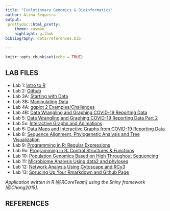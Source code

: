 ```yaml
---
title: "Evolutionary Genomics & Bioinformatics"
author: Alina Sequeira
output: 
 prettydoc::html_pretty:
    theme: cayman
    highlight: github
bibliography: data/references.bib

---
```


```r
knitr::opts_chunk$set(echo = TRUE)
```


## LAB FILES
* Lab 1: [Intro to R](Alina-Lab1.html)
* Lab 2: [Github](Lab-2_Alina.html)
* Lab 3A: [Starting with Data](Lab_3A.html)
* Lab 3B: [Manipulating Data](Lab_3B.html)
* Lab 4A: [ggplot 2 Examples/Challenges](Lab_4A.html)
* Lab 4B: [Data Wrangling and Graphing COVID-19 Reporting Data](Lab_4B.html)
* Lab 5: [Data Wrangling and Graphing COVID-19 Reporting Data Part 2](Lab_5A.html)
* Lab 5x: [Interactive Graphs and Animations](Lab-5x.html)
* Lab 6: [Data Maps and Interactive Graphs from COVID-19 Reporting Data](Lab_6.html)
* Lab 8: [Sequence Alignment, Phylogenetic Analysis and Tree Visualization](Lab-8.html)
* Lab 9: [Programming in R: Regular Expressions](Lab_9.html)
* Lab 9x: [Programming in R: Control Structures & Functions](Lab_9A.html)
* Lab 10: [Population Genomics Based on High Throughout Sequencing](lab-10.html)
* Lab 11: [Microbiome Analysis Using data2 and phyloseq](Lab_11.html)
* Lab 12: [Network Analysis Using Cytoscape and RCy3](Lab-12.html)
* Lab 13: [Sprucing Up Your Rmarkdown and Github Page](lab-13.html)

*Application written in R [@RCoreTeam] using the Shiny framework [@Chang2015].*

## REFERENCES

